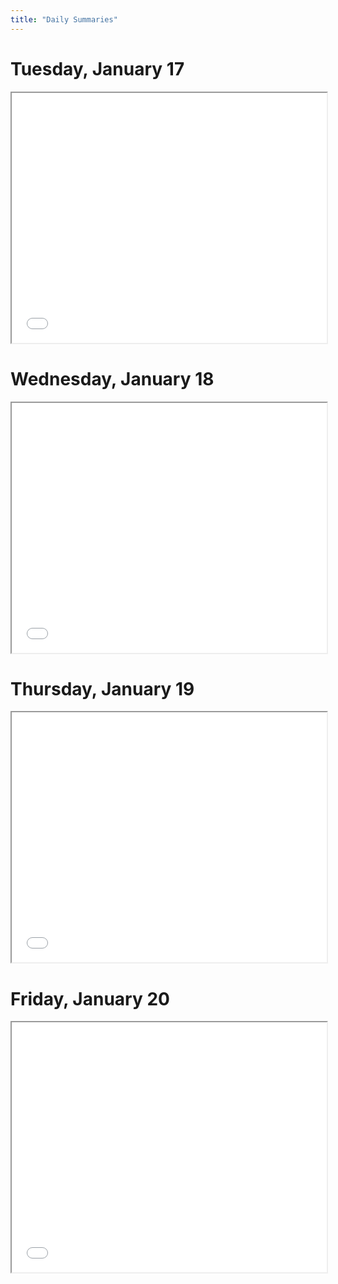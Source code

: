 ```yaml
---
title: "Daily Summaries"
---
```


# Tuesday, January 17

<iframe src=/materials/mapps-daily-brief_jan17.pdf width="100%" height=400></iframe>

# Wednesday, January 18
<iframe src=/materials/mapps-daily-brief_jan18.pdf width="100%" height=400></iframe>

# Thursday, January 19
<iframe src=/materials/mapps-daily-brief_jan19.pdf width="100%" height=400></iframe>

# Friday, January 20
<iframe src=/materials/mapps-daily-brief_jan20.pdf width="100%" height=400></iframe>

